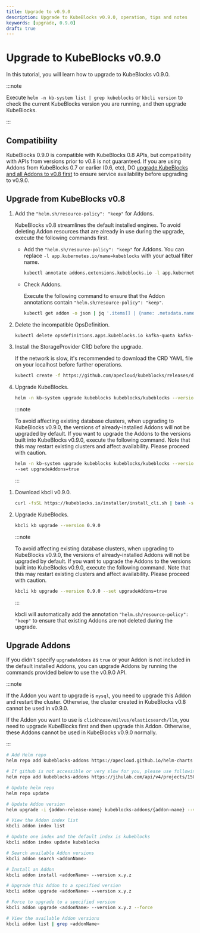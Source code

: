 ```yaml
---
title: Upgrade to v0.9.0
description: Upgrade to KubeBlocks v0.9.0, operation, tips and notes
keywords: [upgrade, 0.9.0]
draft: true
---
```



# Upgrade to KubeBlocks v0.9.0

In this tutorial, you will learn how to upgrade to KubeBlocks v0.9.0.

:::note

Execute `helm -n kb-system list | grep kubeblocks` or `kbcli version` to check the current KubeBlocks version you are running, and then upgrade KubeBlocks.

:::

## Compatibility

KubeBlocks 0.9.0 is compatible with KubeBlocks 0.8 APIs, but compatibility with APIs from versions prior to v0.8 is not guaranteed. If you are using Addons from KubeBlocks 0.7 or earlier (0.6, etc), DO [upgrade KubeBlocks and all Addons to v0.8 first](../upgrade/upgrade-to-0_8) to ensure service availability before upgrading to v0.9.0.

## Upgrade from KubeBlocks v0.8

<Tabs>

<TabItem value="Helm" label="Helm" default>

1. Add the `"helm.sh/resource-policy": "keep"` for Addons.

    KubeBlocks v0.8 streamlines the default installed engines. To avoid deleting Addon resources that are already in use during the upgrade, execute the following commands first.

    - Add the `"helm.sh/resource-policy": "keep"` for Addons. You can replace `-l app.kubernetes.io/name=kubeblocks` with your actual filter name.

         ```bash
         kubectl annotate addons.extensions.kubeblocks.io -l app.kubernetes.io/name=kubeblocks helm.sh/resource-policy=keep
         ```

    - Check Addons.

         Execute the following command to ensure that the Addon annotations contain `"helm.sh/resource-policy": "keep"`.

         ```bash
         kubectl get addon -o json | jq '.items[] | {name: .metadata.name, annotations: .metadata.annotations}'
         ```

2. Delete the incompatible OpsDefinition.

   ```bash
   kubectl delete opsdefinitions.apps.kubeblocks.io kafka-quota kafka-topic kafka-user-acl switchover
   ```

3. Install the StorageProvider CRD before the upgrade.

    If the network is slow, it's recommended to download the CRD YAML file on your localhost before further operations.

    ```bash
    kubectl create -f https://github.com/apecloud/kubeblocks/releases/download/v0.9.0/dataprotection.kubeblocks.io_storageproviders.yaml
    ```

4. Upgrade KubeBlocks.

    ```bash
    helm -n kb-system upgrade kubeblocks kubeblocks/kubeblocks --version 0.9.0
    ```

    :::note

    To avoid affecting existing database clusters, when upgrading to KubeBlocks v0.9.0, the versions of already-installed Addons will not be upgraded by default. If you want to upgrade the Addons to the versions built into KubeBlocks v0.9.0, execute the following command. Note that this may restart existing clusters and affect availability. Please proceed with caution.

    ```bash
    helm -n kb-system upgrade kubeblocks kubeblocks/kubeblocks --version 0.9.0 \
    --set upgradeAddons=true
    ```

    :::

</TabItem>

<TabItem value="kbcli" label="kbcli">

1. Download kbcli v0.9.0.

    ```bash
    curl -fsSL https://kubeblocks.io/installer/install_cli.sh | bash -s 0.9.0
    ```

2. Upgrade KubeBlocks.

    ```bash
    kbcli kb upgrade --version 0.9.0
    ```

    :::note

    To avoid affecting existing database clusters, when upgrading to KubeBlocks v0.9.0, the versions of already-installed Addons will not be upgraded by default. If you want to upgrade the Addons to the versions built into KubeBlocks v0.9.0, execute the following command. Note that this may restart existing clusters and affect availability. Please proceed with caution.

    ```bash
    kbcli kb upgrade --version 0.9.0 --set upgradeAddons=true
    ```

    :::

    kbcli will automatically add the annotation `"helm.sh/resource-policy": "keep"` to ensure that existing Addons are not deleted during the upgrade.

</TabItem>

</Tabs>

## Upgrade Addons

If you didn't specify `upgradeAddons` as `true` or your Addon is not included in the default installed Addons, you can upgrade Addons by running the commands provided below to use the v0.9.0 API.

:::note

If the Addon you want to upgrade is `mysql`, you need to upgrade this Addon and restart the cluster. Otherwise, the cluster created in KubeBlocks v0.8 cannot be used in v0.9.0.

If the Addon you want to use is `clickhouse/milvus/elasticsearch/llm`, you need to upgrade KubeBlocks first and then upgrade this Addon. Otherwise, these Addons cannot be used in KubeBlocks v0.9.0 normally.

:::

<Tabs>

<TabItem value="Helm" label="Helm" default>

```bash
# Add Helm repo
helm repo add kubeblocks-addons https://apecloud.github.io/helm-charts

# If github is not accessible or very slow for you, please use following repo instead
helm repo add kubeblocks-addons https://jihulab.com/api/v4/projects/150246/packages/helm/stable

# Update helm repo
helm repo update

# Update Addon version
helm upgrade -i {addon-release-name} kubeblocks-addons/{addon-name} --version x.y.z -n kb-system
```

</TabItem>

<TabItem value="kbcli" label="kbcli">

```bash
# View the Addon index list
kbcli addon index list

# Update one index and the default index is kubeblocks
kbcli addon index update kubeblocks

# Search available Addon versions
kbcli addon search <addonName>

# Install an Addon
kbcli addon install <addonName> --version x.y.z

# Upgrade this Addon to a specified version
kbcli addon upgrade <addonName> --version x.y.z

# Force to upgrade to a specified version
kbcli addon upgrade <addonName> --version x.y.z --force

# View the available Addon versions
kbcli addon list | grep <addonName>
```

</TabItem>

</Tabs>
